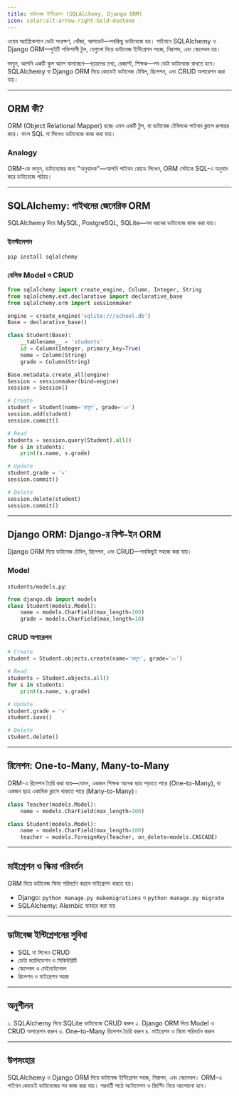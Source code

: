 ```yaml
---
title: ডাটাবেজ ইন্টিগ্রেশন (SQLAlchemy, Django ORM)
icon: solar:alt-arrow-right-bold-duotone
---
```


ওয়েব অ্যাপ্লিকেশনে ডেটা সংরক্ষণ, খোঁজা, আপডেট—সবকিছু ডাটাবেজে হয়। পাইথনে SQLAlchemy ও Django ORM—দুইটি শক্তিশালী টুল, যেগুলো দিয়ে ডাটাবেজ ইন্টিগ্রেশন সহজ, নিরাপদ, এবং স্কেলেবল হয়।

ভাবুন, আপনি একটি স্কুল অ্যাপ বানাচ্ছেন—ছাত্রদের তথ্য, রেজাল্ট, শিক্ষক—সব ডেটা ডাটাবেজে রাখতে হবে। SQLAlchemy বা Django ORM দিয়ে কোডেই ডাটাবেজ টেবিল, রিলেশন, এবং CRUD অপারেশন করা যায়।

---

## ORM কী?

ORM (Object Relational Mapper) হচ্ছে এমন একটি টুল, যা ডাটাবেজ টেবিলকে পাইথন ক্লাসে রূপান্তর করে। ফলে SQL না লিখেও ডাটাবেজে কাজ করা যায়।

### Analogy

ORM-কে ভাবুন, ডাটাবেজের জন্য "অনুবাদক"—আপনি পাইথন কোডে লিখেন, ORM সেটাকে SQL-এ অনুবাদ করে ডাটাবেজে পাঠায়।

---

## SQLAlchemy: পাইথনের জেনেরিক ORM

SQLAlchemy দিয়ে MySQL, PostgreSQL, SQLite—সব ধরনের ডাটাবেজে কাজ করা যায়।

### ইনস্টলেশন

```bash
pip install sqlalchemy
```

### বেসিক Model ও CRUD

```python
from sqlalchemy import create_engine, Column, Integer, String
from sqlalchemy.ext.declarative import declarative_base
from sqlalchemy.orm import sessionmaker

engine = create_engine('sqlite:///school.db')
Base = declarative_base()

class Student(Base):
    __tablename__ = 'students'
    id = Column(Integer, primary_key=True)
    name = Column(String)
    grade = Column(String)

Base.metadata.create_all(engine)
Session = sessionmaker(bind=engine)
session = Session()

# Create
student = Student(name='রাহুল', grade='১০')
session.add(student)
session.commit()

# Read
students = session.query(Student).all()
for s in students:
    print(s.name, s.grade)

# Update
student.grade = '৯'
session.commit()

# Delete
session.delete(student)
session.commit()
```

---

## Django ORM: Django-র বিল্ট-ইন ORM

Django ORM দিয়ে ডাটাবেজ টেবিল, রিলেশন, এবং CRUD—সবকিছুই সহজে করা যায়।

### Model

`students/models.py`:
```python
from django.db import models
class Student(models.Model):
    name = models.CharField(max_length=100)
    grade = models.CharField(max_length=10)
```

### CRUD অপারেশন

```python
# Create
student = Student.objects.create(name='রাহুল', grade='১০')

# Read
students = Student.objects.all()
for s in students:
    print(s.name, s.grade)

# Update
student.grade = '৯'
student.save()

# Delete
student.delete()
```

---

## রিলেশন: One-to-Many, Many-to-Many

ORM-এ রিলেশন তৈরি করা যায়—যেমন, একজন শিক্ষক অনেক ছাত্র পড়াতে পারে (One-to-Many), বা একজন ছাত্র একাধিক ক্লাসে থাকতে পারে (Many-to-Many)।

```python
class Teacher(models.Model):
    name = models.CharField(max_length=100)

class Student(models.Model):
    name = models.CharField(max_length=100)
    teacher = models.ForeignKey(Teacher, on_delete=models.CASCADE)
```

---

## মাইগ্রেশন ও স্কিমা পরিবর্তন

ORM দিয়ে ডাটাবেজ স্কিমা পরিবর্তন করলে মাইগ্রেশন করতে হয়।

- Django: `python manage.py makemigrations` ও `python manage.py migrate`
- SQLAlchemy: Alembic ব্যবহার করা যায়

---

## ডাটাবেজ ইন্টিগ্রেশনের সুবিধা

- SQL না লিখেও CRUD
- ডেটা ভ্যালিডেশন ও সিকিউরিটি
- স্কেলেবল ও মেইনটেনেবল
- রিলেশন ও মাইগ্রেশন সহজ

---

## অনুশীলন

১. SQLAlchemy দিয়ে SQLite ডাটাবেজে CRUD করুন
২. Django ORM দিয়ে Model ও CRUD অপারেশন করুন
৩. One-to-Many রিলেশন তৈরি করুন
৪. মাইগ্রেশন ও স্কিমা পরিবর্তন করুন

---

## উপসংহার

SQLAlchemy ও Django ORM দিয়ে ডাটাবেজ ইন্টিগ্রেশন সহজ, নিরাপদ, এবং স্কেলেবল। ORM-এ পাইথন কোডেই ডাটাবেজের সব কাজ করা যায়। পরবর্তী পাঠে অটোমেশন ও স্ক্রিপ্টিং নিয়ে আলোচনা হবে।
